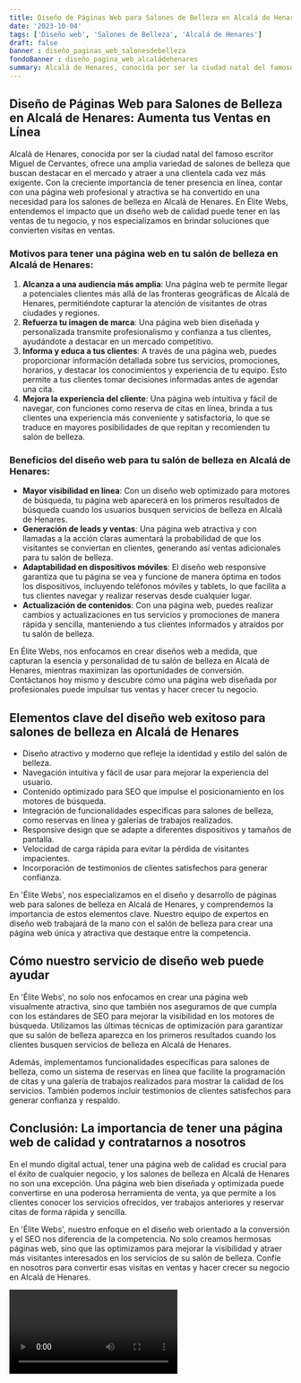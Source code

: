 ```yaml
---
title: Diseño de Páginas Web para Salones de Belleza en Alcalá de Henares
date: '2023-10-04'
tags: ['Diseño web', 'Salones de Belleza', 'Alcalá de Henares']
draft: false
banner : diseño_paginas_web_salonesdebelleza
fondoBanner : diseño_pagina_web_alcaládehenares
summary: Alcalá de Henares, conocida por ser la ciudad natal del famoso escritor Miguel de Cervantes, ofrece una amplia variedad de salones de belleza que buscan destacar en el mercado y atraer a una clientela cada vez más exigente. Con la creciente importancia de tener presencia en línea, contar con una página web profesional y atractiva se ha convertido en una necesidad para los salones de belleza en Alcalá de Henares. En Élite Webs, entendemos el impacto que un diseño web de calidad puede tener en las ventas de tu negocio, y nos especializamos en brindar soluciones que convierten visitas en ventas.
---
```


## Diseño de Páginas Web para Salones de Belleza en Alcalá de Henares: Aumenta tus Ventas en Línea

Alcalá de Henares, conocida por ser la ciudad natal del famoso escritor Miguel de Cervantes, ofrece una amplia variedad de salones de belleza que buscan destacar en el mercado y atraer a una clientela cada vez más exigente. Con la creciente importancia de tener presencia en línea, contar con una página web profesional y atractiva se ha convertido en una necesidad para los salones de belleza en Alcalá de Henares. En Élite Webs, entendemos el impacto que un diseño web de calidad puede tener en las ventas de tu negocio, y nos especializamos en brindar soluciones que convierten visitas en ventas.

### Motivos para tener una página web en tu salón de belleza en Alcalá de Henares:

1. **Alcanza a una audiencia más amplia**: Una página web te permite llegar a potenciales clientes más allá de las fronteras geográficas de Alcalá de Henares, permitiéndote capturar la atención de visitantes de otras ciudades y regiones.
2. **Refuerza tu imagen de marca**: Una página web bien diseñada y personalizada transmite profesionalismo y confianza a tus clientes, ayudándote a destacar en un mercado competitivo.
3. **Informa y educa a tus clientes**: A través de una página web, puedes proporcionar información detallada sobre tus servicios, promociones, horarios, y destacar los conocimientos y experiencia de tu equipo. Esto permite a tus clientes tomar decisiones informadas antes de agendar una cita.
4. **Mejora la experiencia del cliente**: Una página web intuitiva y fácil de navegar, con funciones como reserva de citas en línea, brinda a tus clientes una experiencia más conveniente y satisfactoria, lo que se traduce en mayores posibilidades de que repitan y recomienden tu salón de belleza.

### Beneficios del diseño web para tu salón de belleza en Alcalá de Henares:

- **Mayor visibilidad en línea**: Con un diseño web optimizado para motores de búsqueda, tu página web aparecerá en los primeros resultados de búsqueda cuando los usuarios busquen servicios de belleza en Alcalá de Henares.
- **Generación de leads y ventas**: Una página web atractiva y con llamadas a la acción claras aumentará la probabilidad de que los visitantes se conviertan en clientes, generando así ventas adicionales para tu salón de belleza.
- **Adaptabilidad en dispositivos móviles**: El diseño web responsive garantiza que tu página se vea y funcione de manera óptima en todos los dispositivos, incluyendo teléfonos móviles y tablets, lo que facilita a tus clientes navegar y realizar reservas desde cualquier lugar.
- **Actualización de contenidos**: Con una página web, puedes realizar cambios y actualizaciones en tus servicios y promociones de manera rápida y sencilla, manteniendo a tus clientes informados y atraídos por tu salón de belleza.

En Élite Webs, nos enfocamos en crear diseños web a medida, que capturan la esencia y personalidad de tu salón de belleza en Alcalá de Henares, mientras maximizan las oportunidades de conversión. Contáctanos hoy mismo y descubre cómo una página web diseñada por profesionales puede impulsar tus ventas y hacer crecer tu negocio.

<GifSeo />

<Cta />

## Elementos clave del diseño web exitoso para salones de belleza en Alcalá de Henares

- Diseño atractivo y moderno que refleje la identidad y estilo del salón de belleza.
- Navegación intuitiva y fácil de usar para mejorar la experiencia del usuario.
- Contenido optimizado para SEO que impulse el posicionamiento en los motores de búsqueda.
- Integración de funcionalidades específicas para salones de belleza, como reservas en línea y galerías de trabajos realizados.
- Responsive design que se adapte a diferentes dispositivos y tamaños de pantalla.
- Velocidad de carga rápida para evitar la pérdida de visitantes impacientes.
- Incorporación de testimonios de clientes satisfechos para generar confianza.

En 'Élite Webs', nos especializamos en el diseño y desarrollo de páginas web para salones de belleza en Alcalá de Henares, y comprendemos la importancia de estos elementos clave. Nuestro equipo de expertos en diseño web trabajará de la mano con el salón de belleza para crear una página web única y atractiva que destaque entre la competencia. 

## Cómo nuestro servicio de diseño web puede ayudar

En 'Élite Webs', no solo nos enfocamos en crear una página web visualmente atractiva, sino que también nos aseguramos de que cumpla con los estándares de SEO para mejorar la visibilidad en los motores de búsqueda. Utilizamos las últimas técnicas de optimización para garantizar que su salón de belleza aparezca en los primeros resultados cuando los clientes busquen servicios de belleza en Alcalá de Henares.

Además, implementamos funcionalidades específicas para salones de belleza, como un sistema de reservas en línea que facilite la programación de citas y una galería de trabajos realizados para mostrar la calidad de los servicios. También podemos incluir testimonios de clientes satisfechos para generar confianza y respaldo.

## Conclusión: La importancia de tener una página web de calidad y contratarnos a nosotros

En el mundo digital actual, tener una página web de calidad es crucial para el éxito de cualquier negocio, y los salones de belleza en Alcalá de Henares no son una excepción. Una página web bien diseñada y optimizada puede convertirse en una poderosa herramienta de venta, ya que permite a los clientes conocer los servicios ofrecidos, ver trabajos anteriores y reservar citas de forma rápida y sencilla.

En 'Élite Webs', nuestro enfoque en el diseño web orientado a la conversión y el SEO nos diferencia de la competencia. No solo creamos hermosas páginas web, sino que las optimizamos para mejorar la visibilidad y atraer más visitantes interesados en los servicios de su salón de belleza. Confíe en nosotros para convertir esas visitas en ventas y hacer crecer su negocio en Alcalá de Henares.

<Video />

<CtaBot job='Salones de Belleza' city='Alcalá de Henares'/>

<Gmaps query='Alcalá de Henares+españa+maps' />